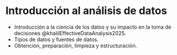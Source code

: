 # Introducción al análisis de datos

-   Introducción a la ciencia de los datos y su impacto en la toma de decisiones @khalilEffectiveDataAnalysis2025.
-   Tipos de datos y fuentes de datos.
-   Obtención, preparación, limpieza y estructuración.